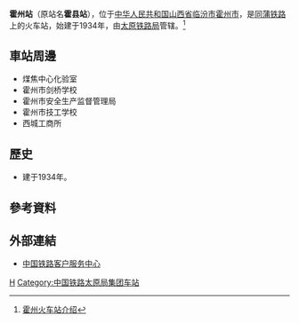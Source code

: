 {{Expand|time=2016-07-23T02:21:17+00:00}}
{{Infobox China railway station
|车站名称 =霍州站
|图片 = 
|图片介绍 = 
|车站拼音 = Huozhou
|英文名称= Huozhou Railway Station
|车站代码 = 
|电报码 = HZV
|拼音码 = HZH
|车站位置 = [[山西省|山西省]][[临汾市|临汾市]][[霍州市|霍州市]]
|坐标 = 
|归属 =[[太原铁路局|太原铁路局]]
|线路 = [[同蒲铁路|同蒲铁路]]
|车站等级 = [[三等站_(中铁)|三等站]]
|月台数目 = 
|股道数目 = 
}}
'''霍州站'''（原站名'''霍县站'''），位于[[中华人民共和国|中华人民共和国]][[山西省|山西省]][[临汾市|临汾市]][[霍州市|霍州市]]，是[[同蒲铁路|同蒲铁路]]上的火车站，始建于1934年，由[[太原铁路局|太原铁路局]]管辖。<ref>[http://search.huochepiao.com/huochezhan/jieshao/2934.htm 霍州火车站介绍]</ref>
==車站周邊==

* 煤焦中心化验室
* 霍州市剑桥学校
* 霍州市安全生产监督管理局
* 霍州市技工学校
* 西城工商所

==歷史==
* 建于1934年。
==參考資料==
{{reflist}}
==外部連結==
* [http://www.12306.cn/mormhweb/ 中国铁路客户服务中心] {{Wayback|url=http://www.12306.cn/mormhweb/ |date=20180205163941 }}
{{China-rail-stub}}
{{同蒲铁路}}
[[Category:临汾市铁路车站|H]]
[[Category:中国铁路太原局集团车站|Category:中国铁路太原局集团车站]]